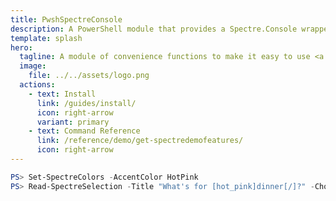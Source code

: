 ---
title: PwshSpectreConsole
description: A PowerShell module that provides a Spectre.Console wrapper for PowerShell.
template: splash
hero:
  tagline: A module of convenience functions to make it easy to use <a class="text-slate-700 dark:text-slate-100" href="https://spectreconsole.net/">Spectre.Console</a> in PowerShell.
  image:
    file: ../../assets/logo.png
  actions:
    - text: Install
      link: /guides/install/
      icon: right-arrow
      variant: primary
    - text: Command Reference
      link: /reference/demo/get-spectredemofeatures/
      icon: right-arrow
---


```powershell
PS> Set-SpectreColors -AccentColor HotPink
PS> Read-SpectreSelection -Title "What's for [hot_pink]dinner[/]?" -Choices @("Sushi", "Pizza", "Burgers", "Tacos")
```
<TerminalPreview />